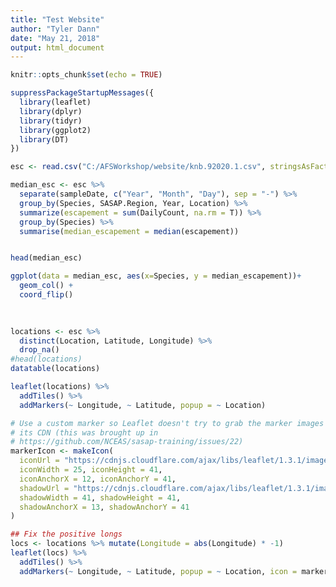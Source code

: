 ```yaml
---
title: "Test Website"
author: "Tyler Dann"
date: "May 21, 2018"
output: html_document
---
```


```r
knitr::opts_chunk$set(echo = TRUE)
```

```r
suppressPackageStartupMessages({
  library(leaflet)
  library(dplyr)
  library(tidyr)
  library(ggplot2)
  library(DT)
})
```

```r
esc <- read.csv("C:/AFSWorkshop/website/knb.92020.1.csv", stringsAsFactors = F)
```

```r
median_esc <- esc %>% 
  separate(sampleDate, c("Year", "Month", "Day"), sep = "-") %>% 
  group_by(Species, SASAP.Region, Year, Location) %>% 
  summarize(escapement = sum(DailyCount, na.rm = T)) %>% 
  group_by(Species) %>% 
  summarise(median_escapement = median(escapement))


head(median_esc)
```

```r
ggplot(data = median_esc, aes(x=Species, y = median_escapement))+
  geom_col() +
  coord_flip()
  
  
```

```r
locations <- esc %>% 
  distinct(Location, Latitude, Longitude) %>% 
  drop_na()
#head(locations)
datatable(locations)
```

```r
leaflet(locations) %>% 
  addTiles() %>% 
  addMarkers(~ Longitude, ~ Latitude, popup = ~ Location)


```

```r
# Use a custom marker so Leaflet doesn't try to grab the marker images from 
# its CDN (this was brought up in 
# https://github.com/NCEAS/sasap-training/issues/22)
markerIcon <- makeIcon(
  iconUrl = "https://cdnjs.cloudflare.com/ajax/libs/leaflet/1.3.1/images/marker-icon.png",
  iconWidth = 25, iconHeight = 41,
  iconAnchorX = 12, iconAnchorY = 41,
  shadowUrl = "https://cdnjs.cloudflare.com/ajax/libs/leaflet/1.3.1/images/marker-shadow.png",
  shadowWidth = 41, shadowHeight = 41,
  shadowAnchorX = 13, shadowAnchorY = 41
)
```

```r
## Fix the positive longs
locs <- locations %>% mutate(Longitude = abs(Longitude) * -1)
leaflet(locs) %>% 
  addTiles() %>% 
  addMarkers(~ Longitude, ~ Latitude, popup = ~ Location, icon = markerIcon)
```

